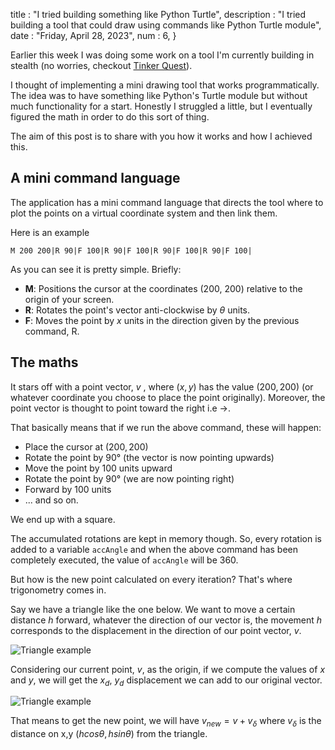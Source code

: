   title : "I tried building something like Python Turtle",
description :
"I tried building a tool that could draw using commands like Python Turtle module",
date : "Friday, April 28, 2023",
  num : 6,
}

Earlier this week I was doing some work on a tool I'm currently building in stealth (no worries, checkout [Tinker Quest](https://tinker.quest)).

I thought of implementing a mini drawing tool that works programmatically. The idea was to have something like Python's Turtle module but without much functionality for a start. Honestly I struggled a little, but I eventually figured the math in order to do this sort of thing.

The aim of this post is to share with you how it works and how I achieved this.

## A mini command language

The application has a mini command language that directs the tool where to plot the points on a virtual coordinate system and then link them.

Here is an example

```
M 200 200|R 90|F 100|R 90|F 100|R 90|F 100|R 90|F 100|
```

As you can see it is pretty simple. Briefly:

- **M**: Positions the cursor at the coordinates (200, 200) relative to the origin of your screen.
- **R**: Rotates the point's vector anti-clockwise by $\theta$ units.
- **F**: Moves the point by $x$ units in the direction given by the previous command, R.

## The maths

It stars off with a point vector, $v$ , where $(x, y)$ has the value $(200, 200)$ (or whatever coordinate you choose to place the point originally). Moreover, the point vector is thought to point toward the right i.e ->.

That basically means that if we run the above command, these will happen:

- Place the cursor at $(200, 200)$
- Rotate the point by $90°$ (the vector is now pointing upwards)
- Move the point by 100 units upward
- Rotate the point by $90°$ (we are now pointing right)
- Forward by 100 units
- ... and so on.

We end up with a square.

The accumulated rotations are kept in memory though. So, every rotation is added to a variable `accAngle` and when the above command has been completely executed, the value of `accAngle` will be 360.

But how is the new point calculated on every iteration? That's where trigonometry comes in.

Say we have a triangle like the one below. We want to move a certain distance $h$ forward, whatever the direction of our vector is, the movement $h$ corresponds to the displacement in the direction of our point vector, $v$.

![Triangle example](/shapes.svg)

Considering our current point, $v$, as the origin, if we compute the values of $x$ and $y$, we will get the $x_d$, $y_d$ displacement we can add to our original vector.

![Triangle example](/shapes_global.svg)

That means to get the new point, we will have $v_{new} = v + v_{\delta}$ where $v_\delta$ is the distance on x,y $(hcos\theta, hsin\theta)$ from the triangle.
